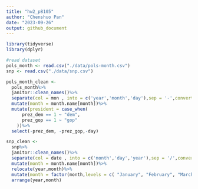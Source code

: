 ```yaml
---
title: "hw2_p8105"
author: "Chenshuo Pan"
date: "2023-09-26"
output: github_document
---
```


```r
library(tidyverse)
library(dplyr)
```

```r
#read dataset
pols_month <- read.csv("./data/pols-month.csv")
snp <- read.csv("./data/snp.csv")
```

```r
pols_month_clean <- 
  pols_month%>%
  janitor::clean_names()%>%
  separate(col = mon , into = c('year','month','day'),sep = '-',convert = TRUE)%>%
  mutate(month = month.name[month])%>%
  mutate(president = case_when(
      prez_dem == 1 ~ "dem",
      prez_gop == 1 ~ "gop"
    ))%>%
  select(-prez_dem, -prez_gop,-day)
```


```r
snp_clean <- 
  snp%>%
  janitor::clean_names()%>%
  separate(col = date , into = c('month','day','year'),sep = '/',convert = TRUE)%>%
  mutate(month = month.name[month])%>%
  relocate(year,month)%>%
  mutate(month = factor(month,levels = c( "January", "February", "March", "April", "May", "June", "July", "August", "September", "October", "November", "December")))%>%
  arrange(year,month)
```








